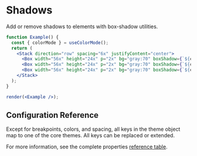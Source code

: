 
# Shadows

Add or remove shadows to elements with box-shadow utilities.

<ThemeParser theme="shadows" />

```jsx noInline
function Example() {
  const { colorMode } = useColorMode();
  return (
    <Stack direction="row" spacing="6x" justifyContent="center">
      <Box width="56x" height="24x" p="2x" bg="gray:70" boxShadow={`${colorMode}.sm`}>boxShadow=sm</Box>
      <Box width="56x" height="24x" p="2x" bg="gray:70" boxShadow={`${colorMode}.md`}>boxShadow=md</Box>
      <Box width="56x" height="24x" p="2x" bg="gray:70" boxShadow={`${colorMode}.lg`}>boxShadow=lg</Box>
    </Stack>
  );
}

render(<Example />);
```

## Configuration Reference

Except for breakpoints, colors, and spacing, all keys in the theme object map to one of the core themes. All keys can be replaced or extended.

For more information, see the complete properties <a href="https://styled-system.com/table" target="_blank">reference table</a>.